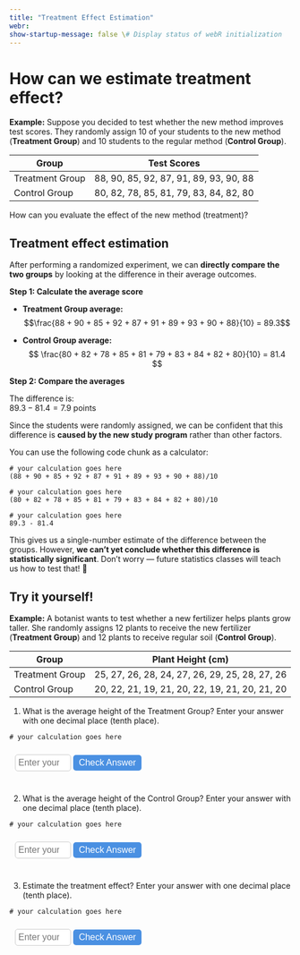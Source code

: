 ```yaml
---
title: "Treatment Effect Estimation"
webr:
show-startup-message: false \# Display status of webR initialization
---
```


# How can we estimate treatment effect?

**Example:** Suppose you decided to test whether the new method improves test scores. They randomly assign 10 of your students to the new method (**Treatment Group**) and 10 students to the regular method (**Control Group**).

| Group             | Test Scores                               |
|------------------|-------------------------------------------|
| Treatment Group   | 88, 90, 85, 92, 87, 91, 89, 93, 90, 88   |
| Control Group     | 80, 82, 78, 85, 81, 79, 83, 84, 82, 80   |

How can you evaluate the effect of the new method (treatment)?

::: {.callout-tip appearance="simple"}
## Treatment effect estimation
After performing a randomized experiment, we can **directly compare the two groups** by looking at the difference in their average outcomes.
:::

**Step 1: Calculate the average score**

- **Treatment Group average:**  
$$\frac{88 + 90 + 85 + 92 + 87 + 91 + 89 + 93 + 90 + 88}{10} = 89.3$$

- **Control Group average:**  
$$
\frac{80 + 82 + 78 + 85 + 81 + 79 + 83 + 84 + 82 + 80}{10} = 81.4
$$

**Step 2: Compare the averages**

The difference is:  
$89.3 - 81.4 = 7.9 \text{ points}$

Since the students were randomly assigned, we can be confident that this difference is **caused by the new study program** rather than other factors.

You can use the following code chunk as a calculator:


```webr-r
# your calculation goes here
(88 + 90 + 85 + 92 + 87 + 91 + 89 + 93 + 90 + 88)/10
```

```webr-r
# your calculation goes here
(80 + 82 + 78 + 85 + 81 + 79 + 83 + 84 + 82 + 80)/10
```

```webr-r
# your calculation goes here
89.3 - 81.4
```

::: {.callout-warning}

This gives us a single-number estimate of the difference between the groups. However, **we can’t yet conclude whether this difference is statistically significant**. Don’t worry — future statistics classes will teach us how to test that! 🙂

:::

## Try it yourself!


**Example:** A botanist wants to test whether a new fertilizer helps plants grow taller. She randomly assigns 12 plants to receive the new fertilizer (**Treatment Group**) and 12 plants to receive regular soil (**Control Group**).  

| Group             | Plant Height (cm) |
|------------------|-----------------|
| Treatment Group   | 25, 27, 26, 28, 24, 27, 26, 29, 25, 28, 27, 26 |
| Control Group     | 20, 22, 21, 19, 21, 20, 22, 19, 21, 20, 21, 20 |




1. What is the average height of the Treatment Group? Enter your answer with one decimal place (tenth place).

```webr-r
# your calculation goes here

```

```{=html}

<script>
function checkAnswer(inputId, feedbackId, correctAnswer) {
  const userAnswer = parseFloat(document.getElementById(inputId).value);
  const feedback = document.getElementById(feedbackId);
  
  if (isNaN(userAnswer)) {
    feedback.textContent = "Please enter a number with one decimal place (tenth place).";
    feedback.style.color = "red";
  } else if (Math.abs(userAnswer - correctAnswer) < 0.01) {
    feedback.textContent = "Correct! 🎉";
    feedback.style.color = "green";
  } else {
    feedback.textContent = "Not quite. Make sure to enter the number with one decimal place.";
    feedback.style.color = "red";
  }
}
</script>
```

```{=html}

<div style="font-family: sans-serif; max-width: 500px; margin: 10px auto; padding: 10px;">
  <input type="number" id="answer1" placeholder="Enter your answer" step="0.1" 
         style="font-size: 16px; padding: 5px; width: 100px; margin-right: 10px; border-radius: 5px; border: 1px solid #ccc;
                -moz-appearance: textfield; -webkit-appearance: none; margin: 0;">
  <button onclick="checkAnswer('answer1','feedback1',26.5)" 
          style="font-size: 16px; padding: 5px 10px; border-radius: 5px; border: none; background-color: #4A90E2; color: white; cursor: pointer;">
    Check Answer
  </button>
  <p id="feedback1" style="font-size: 16px; margin-top: 10px;"></p>
</div>

```

2. What is the average height of the Control Group? Enter your answer with one decimal place (tenth place).

```webr-r
# your calculation goes here

```

```{=html}

<div style="font-family: sans-serif; max-width: 500px; margin: 10px auto; padding: 10px;">
  <input type="number" id="answer2" placeholder="Enter your answer" step="0.1" 
         style="font-size: 16px; padding: 5px; width: 100px; margin-right: 10px; border-radius: 5px; border: 1px solid #ccc;
                -moz-appearance: textfield; -webkit-appearance: none; margin: 0;">
  <button onclick="checkAnswer('answer2','feedback2',20.8)" 
          style="font-size: 16px; padding: 5px 10px; border-radius: 5px; border: none; background-color: #4A90E2; color: white; cursor: pointer;">
    Check Answer
  </button>
  <p id="feedback2" style="font-size: 16px; margin-top: 10px;"></p>
</div>
```

3. Estimate the treatment effect? Enter your answer with one decimal place (tenth place).

```webr-r
# your calculation goes here

```

```{=html}

<div style="font-family: sans-serif; max-width: 500px; margin: 10px auto; padding: 10px;">
  <input type="number" id="answer3" placeholder="Enter your answer" step="0.1" 
         style="font-size: 16px; padding: 5px; width: 100px; margin-right: 10px; border-radius: 5px; border: 1px solid #ccc;
                -moz-appearance: textfield; -webkit-appearance: none; margin: 0;">
  <button onclick="checkAnswer('answer3','feedback3',5.7)" 
          style="font-size: 16px; padding: 5px 10px; border-radius: 5px; border: none; background-color: #4A90E2; color: white; cursor: pointer;">
    Check Answer
  </button>
  <p id="feedback3" style="font-size: 16px; margin-top: 10px;"></p>
</div>


```





